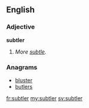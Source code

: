 ==English==

===Adjective===
'''subtler'''

# {{context|obsolete}} {{comparative of|subtle}}  ''More [[subtle]].''

===Anagrams===
* [[bluster#English|bluster]]
* [[butlers#English|butlers]]

[[fr:subtler]]
[[my:subtler]]
[[sv:subtler]]